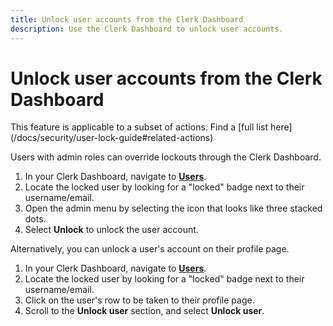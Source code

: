 ```yaml
---
title: Unlock user accounts from the Clerk Dashboard
description: Use the Clerk Dashboard to unlock user accounts.
---
```


# Unlock user accounts from the Clerk Dashboard

<Callout type="info">
This feature is applicable to a subset of actions. Find a [full list here](/docs/security/user-lock-guide#related-actions)
</Callout>

Users with admin roles can override lockouts through the Clerk Dashboard.

1. In your Clerk Dashboard, navigate to **[Users](https://dashboard.clerk.com/last-active?path=users)**.
2. Locate the locked user by looking for a "locked" badge next to their username/email. 
3. Open the admin menu by selecting the icon that looks like three stacked dots.
4. Select **Unlock** to unlock the user account.

<Images
width={1512}
height={914}
src="/docs/images/security/userlock_dashboard.webp"
alt=" "
/>

Alternatively, you can unlock a user's account on their profile page. 

1. In your Clerk Dashboard, navigate to **[Users](https://dashboard.clerk.com/last-active?path=users)**.
2. Locate the locked user by looking for a "locked" badge next to their username/email. 
3. Click on the user's row to be taken to their profile page.
4. Scroll to the **Unlock user** section, and select **Unlock user**.

<Images
width={1512}
height={914}
src="/docs/images/security/userlock_profile.webp"
alt=" "
/>
